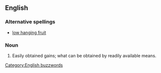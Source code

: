 ==English==
===Alternative spellings===
*[[low hanging fruit]]
===Noun===
{{en-noun|sg=[[low]]-[[hanging]] [[fruit]]|[[plurale tantum|always plural]]}}
#{{idiom}} Easily obtained gains; what can be obtained by readily available means.

[[Category:English buzzwords]]